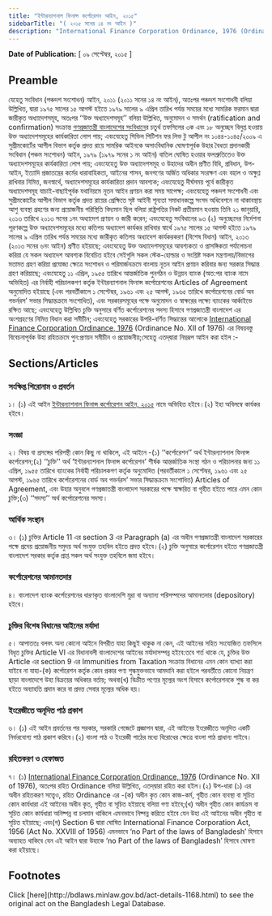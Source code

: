 ```yaml
---
title: "ইন্টারন্যাশনাল ফিনান্স কর্পোরেশন আইন, ২০১৫"
sidebarTitle: "( ২০১৫ সনের ১৪ নং আইন )"
description: "International Finance Corporation Ordinance, 1976 (Ordinance No. XII of 1976) রহিতক্রমে উহা পুনঃপ্রণয়নের উদ্দেশ্যে প্রণীত আইন"
---
```


**Date of Publication:** [ ০৯ সেপ্টেম্বর, ২০১৫ ]

## Preamble

যেহেতু সংবিধান (পঞ্চদশ সংশোধন) আইন, ২০১১ (২০১১ সনের ১৪ নং আইন), অতঃপর পঞ্চদশ সংশোধনী বলিয়া উল্লিখিত, দ্বারা ১৯৭৫ সালের ১৫ আগস্ট হইতে ১৯৭৯ সালের ৯ এপ্রিল তারিখ পর্যন্ত সময়ের মধ্যে সামরিক ফরমান দ্বারা জারীকৃত অধ্যাদেশসমূহ, অতঃপর ‘‘উক্ত অধ্যাদেশসমূহ’’ বলিয়া উল্লিখিত, অনুমোদন ও সমর্থন (ratification and confirmation) সংক্রান্ত [গণপ্রজাতন্ত্রী বাংলাদেশের সংবিধান](/act-957.html "গণপ্রজাতন্ত্রী বাংলাদেশের সংবিধান")ের চতুর্থ তফসিলের ৩ক এবং ১৮ অনুচ্ছেদ বিলুপ্ত হওয়ায় উক্ত অধ্যাদেশসমূহের কার্যকারিতা লোপ পায়; এবংযেহেতু সিভিল পিটিশন ফর লিভ টু আপীল নং ১০৪৪-১০৪৫/২০০৯ এ সুপ্রীমকোর্টের আপীল বিভাগ কর্তৃক প্রদত্ত রায়ে সামরিক আইনকে অসাংবিধানিক ঘোষণাপূর্বক উহার বৈধতা প্রদানকারী সংবিধান (পঞ্চম সংশোধন) আইন, ১৯৭৯ (১৯৭৯ সনের ১ নং আইন) বাতিল ঘোষিত হওয়ার ফলশ্রুতিতেও উক্ত অধ্যাদেশসমূহের কার্যকারিতা লোপ পায়; এবংযেহেতু উক্ত অধ্যাদেশসমূহ ও উহাদের অধীন প্রণীত বিধি, প্রবিধান, উপ-আইন, ইত্যাদি প্রজাতন্ত্রের কর্মের ধারাবাহিকতা, আইনের শাসন, জনগণের অর্জিত অধিকার সংরক্ষণ এবং বহাল ও অক্ষুণ্ণ রাখিবার নিমিত্ত, জনস্বার্থে, অধ্যাদেশসমূহের কার্যকারিতা প্রদান আবশ্যক; এবংযেহেতু দীর্ঘসময় পূর্বে জারীকৃত অধ্যাদেশসমূহ যাচাই-বাছাইপূর্বক যথানিয়মে নূতন আইন প্রণয়ন করা সময় সাপেক্ষ; এবংযেহেতু পঞ্চদশ সংশোধনী এবং সুপ্রীমকোর্টের আপীল বিভাগ কর্তৃক প্রদত্ত রায়ের প্রেক্ষিতে সৃষ্ট আইনী শূন্যতা সমাধানকল্পে সংসদ অধিবেশনে না থাকাবস্থায় আশু ব্যবস্থা গ্রহণের জন্য প্রয়োজনীয় পরিস্থিতি বিদ্যমান ছিল বলিয়া রাষ্ট্রপতির নিকট প্রতীয়মান হওয়ায় তিনি ২১ জানুয়ারি, ২০১৩ তারিখে ২০১৩ সনের ১নং অধ্যাদেশ প্রণয়ন ও জারী করেন; এবংযেহেতু সংবিধানের ৯৩ (২) অনুচ্ছেদের নির্দেশনা পূরণকল্পে উক্ত অধ্যাদেশসমূহের মধ্যে কতিপয় অধ্যাদেশ কার্যকর রাখিবার স্বার্থে ১৯৭৫ সালের ১৫ আগস্ট হইতে ১৯৭৯ সালের ৯ এপ্রিল তারিখ পর্যন্ত সময়ের মধ্যে জারীকৃত কতিপয় অধ্যাদেশ কার্যকরকরণ (বিশেষ বিধান) আইন, ২০১৩ (২০১৩ সনের ৬নং আইন) প্রণীত হইয়াছে; এবংযেহেতু উক্ত অধ্যাদেশসমূহের আবশ্যকতা ও প্রাসঙ্গিকতা পর্যালোচনা করিয়া যে সকল অধ্যাদেশ আবশ্যক বিবেচিত হইবে সেইগুলি সকল স্টেক-হোল্ডার ও সংশ্লিষ্ট সকল মন্ত্রণালয়/বিভাগের মতামত গ্রহণ করিয়া প্রযোজ্য ক্ষেত্রে সংশোধন ও পরিমার্জনক্রমে বাংলায় নূতন আইন প্রণয়ন করিবার জন্য সরকার সিদ্ধান্ত গ্রহণ করিয়াছে; এবংযেহেতু ১১ এপ্রিল, ১৯৫৫ তারিখে আন্তর্জাতিক পুনর্গঠন ও উন্নয়ন ব্যাংক (অত:পর ব্যাংক নামে অভিহিত) এর নির্বাহী পরিচালকগণ কর্তৃক ইন্টারন্যাশনাল ফিনান্স কর্পোরেশনের Articles of Agreement অনুমোদিত হইয়াছে (এবং পরবর্তীকালে ১ সেপ্টেম্বর, ১৯৬১ এবং ২৫ আগস্ট, ১৯৬৫ তারিখে কর্পোরেশনের বোর্ড অব গভর্নরস’ সভার সিদ্ধান্তক্রমে সংশোধিত), এবং সরকারসমূহের পক্ষে অনুমোদন ও স্বাক্ষরের লক্ষ্যে ব্যাংকের আর্কাইভে রক্ষিত আছে; এবংযেহেতু উল্লিখিত চুক্তি অনুসারে বর্ণিত কর্পোরেশনের সদস্য হিসাবে গণপ্রজাতন্ত্রী বাংলাদেশ এর অংশগ্রহণের নিমিত্ত বিধান করা সমীচীন; এবংযেহেতু সরকারের উপরি-বর্ণিত সিদ্ধান্তের আলোকে [International Finance Corporation Ordinance, 1976](/act-512.html "International Finance Corporation Ordinance, 1976") (Ordinance No. XII of 1976) এর বিষয়বস্তু বিবেচনাপূর্বক উহা রহিতক্রমে পুন:প্রণয়ন সমীচীন ও প্রয়োজনীয়;সেহেতু এতদ্‌দ্বারা নিম্নরূপ আইন করা হইল :-

## Sections/Articles

### সংক্ষিপ্ত শিরোনাম ও প্রবর্তন

১। (১) এই আইন [ইন্টারন্যাশনাল ফিনান্স কর্পোরেশন আইন, ২০১৫](/act-1168.html "ইন্টারন্যাশনাল ফিনান্স কর্পোরেশন আইন, ২০১৫") নামে অভিহিত হইবে।(২) ইহা অবিলম্বে কার্যকর হইবে।

### সংজ্ঞা

২। বিষয় বা প্রসঙ্গের পরিপন্থী কোন কিছু না থাকিলে, এই আইনে -(১) ‘‘কর্পোরেশন’’ অর্থ ইন্টারন্যাশনাল ফিনান্স কর্পোরেশন;(২) ‘‘চুক্তি’’ অর্থ ‘ইন্টারন্যাশনাল ফিনান্স কর্পোরেশন’ শীর্ষক আন্তর্জাতিক সংস্থা গঠন ও পরিচালনার জন্য ১১ এপ্রিল, ১৯৫৫ তারিখে ব্যাংকের নির্বাহী পরিচালকগণ কর্তৃক অনুমোদিত (পরবর্তীকালে ১ সেপ্টেম্বর, ১৯৬১ এবং ২৫ আগস্ট, ১৯৬৫ তারিখে কর্পোরেশনের বোর্ড অব গভর্নরস’ সভার সিদ্ধান্তক্রমে সংশোধিত) Articles of Agreement, এবং উহার অনুবলে গণপ্রজাতন্ত্রী বাংলাদেশ সরকারের পক্ষে স্বাক্ষরিত বা গৃহীত হইতে পারে এমন কোন চুক্তি;(৩) ‘‘সদস্য’’ অর্থ কর্পোরেশনের সদস্য।

### আর্থিক সংস্থান

৩। (১) চুক্তির Article 11 এর section 3 এর Paragraph (a) এর অধীন গণপ্রজাতন্ত্রী বাংলাদেশ সরকারের পক্ষে প্রদেয় প্রয়োজনীয় সমুদয় অর্থ সংযুক্ত তহবিল হইতে প্রদত্ত হইবে।(২) চুক্তি অনুসারে কর্পোরেশন হইতে গণপ্রজাতন্ত্রী বাংলাদেশ সরকার কর্তৃক প্রাপ্ত সকল অর্থ সংযুক্ত তহবিলে জমা হইবে।

### কর্পোরেশনের আমানতদার

৪। বাংলাদেশ ব্যাংক কর্পোরেশনের ধারণকৃত বাংলাদেশি মুদ্রা বা অন্যান্য পরিসম্পদের আমানতদার (depository) হইবে।

### চুক্তির বিশেষ বিধানের আইনের মর্যাদা

৫। আপাততঃ বলবৎ অন্য কোনো আইনে বিপরীত যাহা কিছুই থাকুক না কেন, এই আইনের সহিত সংযোজিত তফসিলে বিধৃত চুক্তির Article VI এর বিধানাবলী বাংলাদেশের আইনের মর্যাদাসম্পন্ন হইবে:তবে শর্ত থাকে যে, চুক্তির উক্ত Article এর section 9 এর Immunities from Taxation সংক্রান্ত বিধানের এমন কোন ব্যাখ্যা করা যাইবে না যাহা-(ক) কর্পোরেশন কর্তৃক কোন প্রকার পণ্য শুল্কমুক্তভাবে আমদানি করা হইলে পরবর্তীতে কোনো নিয়ন্ত্রণ ছাড়া বাংলাদেশে উহা বিক্রয়ের অধিকার বর্তায়; অথবা(খ) বিক্রীত পণ্যের মূল্যের অংশ হিসাবে কর্পোরেশনকে শুল্ক বা কর হইতে অব্যাহতি প্রদান করে বা প্রদত্ত সেবার মূল্যের অধিক হয়।

### ইংরেজীতে অনূদিত পাঠ প্রকাশ

৬। (১) এই আইন প্রবর্তনের পর সরকার, সরকারি গেজেটে প্রজ্ঞাপন দ্বারা, এই আইনের ইংরেজীতে অনূদিত একটি নির্ভরযোগ্য পাঠ প্রকাশ করিবে।(২) বাংলা পাঠ ও ইংরেজী পাঠের মধ্যে বিরোধের ক্ষেত্রে বাংলা পাঠ প্রাধান্য পাইবে।

### রহিতকরণ ও হেফাজত

৭। (১) [International Finance Corporation Ordinance, 1976](/act-512.html "International Finance Corporation Ordinance, 1976") (Ordinance No. XII of 1976), অতঃপর রহিত Ordinance বলিয়া উল্লিখিত, এতদ্‌দ্বারা রহিত করা হইল।(২) উপ-ধারা (১) এর অধীন রহিতকরণ সত্ত্বেও, রহিত Ordinance এর -(ক) অধীন কৃত কোন কাজ-কর্ম, গৃহীত কোন ব্যবস্থা বা সূচিত কোন কার্যধারা এই আইনের অধীন কৃত, গৃহীত বা সূচিত হইয়াছে বলিয়া গণ্য হইবে;(খ) অধীন গৃহীত কোন কার্যক্রম বা সূচিত কোন কার্যধারা অনিষ্পন্ন বা চলমান থাকিলে এমনভাবে নিষ্পন্ন করিতে হইবে যেন উহা এই আইনের অধীন গৃহীত বা সূচিত হইয়াছে; এবং(গ) Section 6 দ্বারা ঘোষিত International Finance Corporation Act, 1956 (Act No. XXVIII of 1956) এমনভাবে ‘no Part of the laws of Bangladesh’ হিসাবে অব্যাহত থাকিবে যেন এই আইন দ্বারা উহাকে ‘no Part of the laws of Bangladesh’ হিসাবে ঘোষণা করা হইয়াছে।

## Footnotes

<Note>
  Click [here](http://bdlaws.minlaw.gov.bd/act-details-1168.html) to see the original act on the Bangladesh Legal Database.
</Note>
